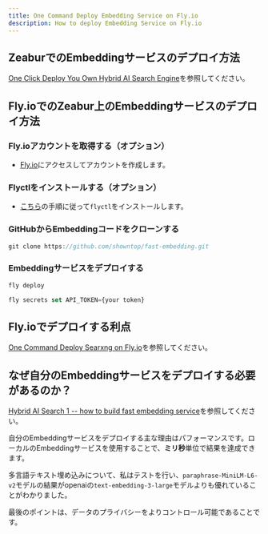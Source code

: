 ```yaml
---
title: One Command Deploy Embedding Service on Fly.io
description: How to deploy Embedding Service on Fly.io
---
```


## ZeaburでのEmbeddingサービスのデプロイ方法

[One Click Deploy You Own Hybrid AI Search Engine](/docs/one-click-deploy-ai-search)を参照してください。

## Fly.ioでのZeabur上のEmbeddingサービスのデプロイ方法

<Steps>

### Fly.ioアカウントを取得する（オプション）

-   [Fly.io](https://fly.io)にアクセスしてアカウントを作成します。

### Flyctlをインストールする（オプション）

-   [こちら](https://fly.io/docs/flyctl/install/)の手順に従って`flyctl`をインストールします。

### GitHubからEmbeddingコードをクローンする

```js
git clone https://github.com/showntop/fast-embedding.git
```

### Embeddingサービスをデプロイする

```js
fly deploy

fly secrets set API_TOKEN={your token}
```

</Steps>

## Fly.ioでデプロイする利点

[One Command Deploy Searxng on Fly.io](/docs/deploy-searxng-fly-io)を参照してください。

## なぜ自分のEmbeddingサービスをデプロイする必要があるのか？

[Hybrid AI Search 1 -- how to build fast embedding service](/blog/fast-local-embedding-service)を参照してください。

自分のEmbeddingサービスをデプロイする主な理由はパフォーマンスです。ローカルのEmbeddingサービスを使用することで、**ミリ秒**単位で結果を達成できます。

多言語テキスト埋め込みについて、私はテストを行い、`paraphrase-MiniLM-L6-v2`モデルの結果がopenaiの`text-embedding-3-large`モデルよりも優れていることがわかりました。

最後のポイントは、データのプライバシーをよりコントロール可能であることです。
